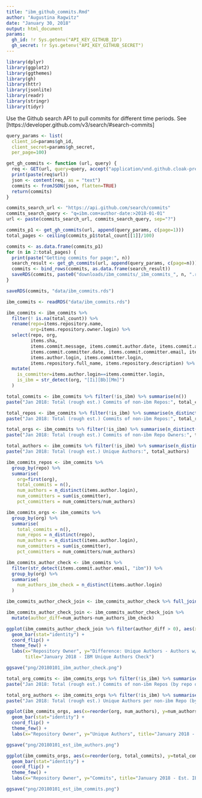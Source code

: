 ```yaml
---
title: "ibm_github_commits.Rmd"
author: "Augustina Ragwitz"
date: "January 30, 2018"
output: html_document
params:
  gh_id: !r Sys.getenv("API_KEY_GITHUB_ID")
  gh_secret: !r Sys.getenv("API_KEY_GITHUB_SECRET")
---
```


```r
library(dplyr)
library(ggplot2)
library(ggthemes)
library(gh)
library(httr)
library(jsonlite)
library(readr)
library(stringr)
library(tidyr)
```


Use the Github search API to pull commits for different time periods. See [https://developer.github.com/v3/search/#search-commits]

```r

query_params <- list(
  client_id=params$gh_id, 
  client_secret=params$gh_secret, 
  per_page=100)

get_gh_commits <- function (url, query) {
  req <- GET(url, query=query, accept("application/vnd.github.cloak-preview"))
  print(paste(req$url))
  json <- content(req, as = "text")
  commits <- fromJSON(json, flatten=TRUE)
  return(commits)
}
```

```r
commits_search_url <- "https://api.github.com/search/commits"
commits_search_query <- "q=ibm.com+author-date:>2018-01-01"
url <- paste(commits_search_url, commits_search_query, sep="?")

commits_p1 <- get_gh_commits(url, append(query_params, c(page=1)))
total_pages <- ceiling(commits_p1$total_count[[1]]/100)

commits <- as.data.frame(commits_p1)
for (n in 2:total_pages) {
  print(paste("Getting commits for page:", n))
  search_result <- get_gh_commits(url, append(query_params, c(page=n)))
  commits <- bind_rows(commits, as.data.frame(search_result))
  saveRDS(commits, paste0("downloads/ibm_commits/_ibm_commits_", n, ".rds"))
}

saveRDS(commits, "data/ibm_commits.rds")
```

```r

ibm_commits <- readRDS("data/ibm_commits.rds")

ibm_commits <- ibm_commits %>%
  filter(! is.na(total_count)) %>%
  rename(repo=items.repository.name,
         org=items.repository.owner.login) %>%
  select(repo, org, 
         items.sha, 
         items.commit.message, items.commit.author.date, items.commit.author.email, items.commit.author.name,
         items.commit.committer.date, items.commit.committer.email, items.commit.committer.name,
         items.author.login, items.committer.login,
         items.repository.full_name, items.repository.description) %>%
  mutate(
    is_committer=items.author.login==items.committer.login,
    is_ibm = str_detect(org, "[Ii][Bb][Mm]")
  )

```

```r

total_commits <- ibm_commits %>% filter(!is_ibm) %>% summarise(n())
paste("Jan 2018: Total (rough est.) Commits of non-ibm Repos:", total_commits)

total_repos <- ibm_commits %>% filter(!is_ibm) %>% summarise(n_distinct(repo))
paste("Jan 2018: Total (rough est.) Commits of non-ibm Repos:", total_repos)

total_orgs <- ibm_commits %>% filter(!is_ibm) %>% summarise(n_distinct(org))
paste("Jan 2018: Total (rough est.) Commits of non-ibm Repo Owners:", total_orgs)

total_authors <- ibm_commits %>% filter(!is_ibm) %>% summarise(n_distinct(items.author.login))
paste("Jan 2018: Total (rough est.) Unique Authors:", total_authors)

```


```r

ibm_commits_repos <- ibm_commits %>%
  group_by(repo) %>%
  summarise(
    org=first(org),
    total_commits = n(),
    num_authors = n_distinct(items.author.login),
    num_committers = sum(is_committer),
    pct_committers = num_committers/num_authors)

ibm_commits_orgs <- ibm_commits %>%
  group_by(org) %>%
  summarise( 
    total_commits = n(),
    num_repos = n_distinct(repo),
    num_authors = n_distinct(items.author.login),
    num_committers = sum(is_committer),
    pct_committers = num_committers/num_authors)

```


```r

ibm_commits_author_check <- ibm_commits %>%
  filter(str_detect(items.commit.author.email, "ibm")) %>%
  group_by(org) %>%
  summarise(
    num_authors_ibm_check = n_distinct(items.author.login)
  )

ibm_commits_author_check_join <- ibm_commits_author_check %>% full_join(ibm_commits_orgs %>% select(org, num_authors))

ibm_commits_author_check_join <- ibm_commits_author_check_join %>% 
  mutate(author_diff=num_authors-num_authors_ibm_check)

ggplot(ibm_commits_author_check_join %>% filter(author_diff > 0), aes(x=reorder(org, author_diff), y=author_diff)) +
  geom_bar(stat="identity") +
  coord_flip() +
  theme_few() +
  labs(x="Repository Owner", y="Difference: Unique Authors - Authors w/ IBM in email", 
       title="January 2018 - IBM Unique Authors Check")

ggsave("png/20180101_ibm_author_check.png")

```

```r

total_org_commits <- ibm_commits_orgs %>% filter(!is_ibm) %>% summarise(sum(total_commits))
paste("Jan 2018: Total (rough est.) Commits of non-ibm Repos (by repo owner):", total_commits)

total_org_authors <- ibm_commits_orgs %>% filter(!is_ibm) %>% summarise(sum(num_authors))
paste("Jan 2018: Total (rough est.) Unique Authors per non-ibm Repo (by repo owner):", total_authors)

```

```r

ggplot(ibm_commits_orgs, aes(x=reorder(org, num_authors), y=num_authors, fill=is_ibm)) +
  geom_bar(stat="identity") +
  coord_flip() +
  theme_few() +
  labs(x="Repository Owner", y="Unique Authors", title="January 2018 - Est. IBM Authors")

ggsave("png/20180101_est_ibm_authors.png")

ggplot(ibm_commits_orgs, aes(x=reorder(org, total_commits), y=total_commits, fill=is_ibm)) +
  geom_bar(stat="identity") +
  coord_flip() +
  theme_few() +
  labs(x="Repository Owner", y="Commits", title="January 2018 - Est. IBM Commits")

ggsave("png/20180101_est_ibm_commits.png")

```




